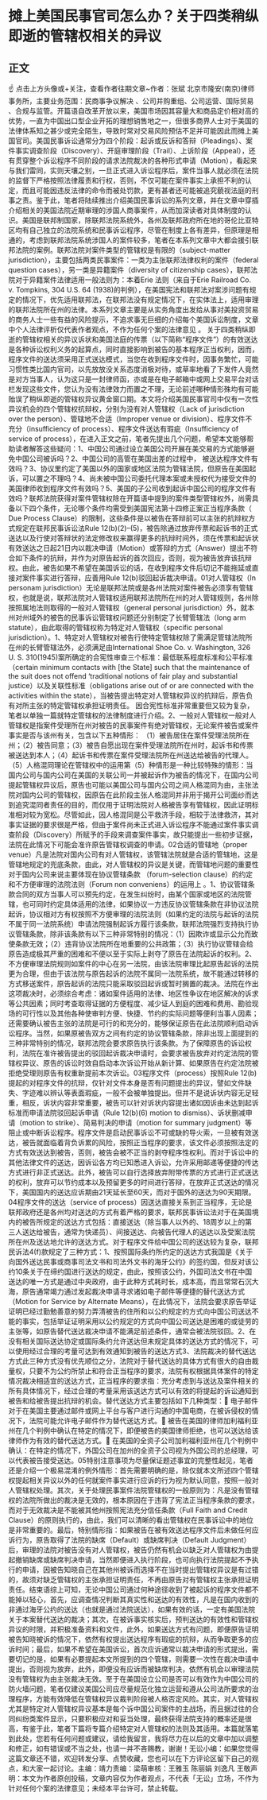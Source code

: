 # 摊上美国民事官司怎么办？关于四类稍纵即逝的管辖权相关的异议
## 正文
☝ 点击上方头像或+关注，查看作者往期文章~作者：张斌 北京市隆安(南京)律师事务所，主要业务范围：民商事争议解决 、公司并购重组、公司运营、国际贸易 、合规与监管。开篇语自改革开放以来，美国市场因其容量大和商品定价相对高的优势，一直为中国出口型企业开拓的理想销售地之一，但很多商界人士对于美国的法律体系知之甚少或完全陌生，导致时常对交易风险预估不足并可能因此而摊上美国官司。美国民事诉讼通常分为四个阶段：起诉或反诉和答辩（Pleadings）、案件事实调查阶段（Discovery）、开庭审理阶段（Trail）、上诉阶段（Appeal），还有贯穿整个诉讼程序不同阶段的请求法院裁决的各种形式申请（Motion），看起来与我们雷同，实则天壤之别，一旦正式进入诉讼程序后，案件当事人就必须在法院的监督下严格按照法律履责和行权，否则，不仅可能在案件事实上承担不利的认定，而且可能因违反法律的命令而被处罚款，更有甚者还可能被追究藐视法庭的刑事之责。鉴于此，笔者将陆续推出介绍美国民事诉讼的系列文章，并在文章中穿插介绍相关的美国法院近期审理的涉国人商事案件，从而加深读者对具体制度的认识。美国是联邦制国家，除联邦法院系统外，各州及联邦政府所在地的哥伦比亚特区均有自己独立的法院系统和民事诉讼程序，尽管在制度上各有差异，但原理是相通的，考虑到联邦法院系统涉国人的案件较多，笔者在本系列文章中大都会援引联邦法院的案例。联邦法院对案件类型的管辖权是有限的（subject-matter jurisdiction），主要包括两类民事案件：一类为主张联邦法律权利的案件（federal question cases），另一类是异籍案件（diversity of citizenship cases），联邦法院对于异籍案件法律适用一般法则为：本着Erie 法则（来自于Erie Railroad Co. v. Tompkins, 304 U.S. 64 (1938)的判例），在美国宪法和联邦法对案涉问题有规定的情况下，优先适用联邦法，在联邦法没有规定情况下，在实体法上，适用审理的联邦法院所在州的法律。本系列文章主要是从实务角度出发给从事对美投资贸易的商务人士一些有益的风险提示，不追求事无巨细的介绍每个美国诉讼制度，文章中个人法律评析仅代表作者观点，不作为任何个案的法律意见 。 关于四类稍纵即逝的管辖权相关的异议诉状和美国法庭的传票（以下简称“程序文件”）的有效送达是各种诉讼权利义务的起算点，同时直接影响到被告的基本程序正当权利，因而，程序文件的送达须采用正式送达模式，当您在收到程序文件时，因事务繁忙，可能习惯性类比国内官司，以先放放没关系态度消极对待，或草率地看了下发件人竟然是对方当事人，认为这只是一封律师函，亦或是在电子邮箱中或网上交易平台对话栏发现这些文件，您认为没有法律效力而置之不理，无论前述哪种情形殊均有可能贻误了稍纵即逝的管辖权异议黄金窗口期。本文将介绍美国民事官司中仅有一次性异议机会的四个管辖权抗辩权，分别为没有对人管辖权（Lack of jurisdiction over the person）、管辖地不合适（Improper venue or division）、程序文件不充分（insufficiency of process）、程序文件送达有瑕疵（Insufficiency of service of process），在进入正文之前，笔者先提出几个问题，希望本文能够帮助读者解答这些疑问：1、中国公司通过设立美国公司开展在美交易的方式能够避免中国公司被诉吗？2、中国公司的高管在美国出差的过程中， 被送达程序文件有效吗？3、协议里约定了美国以外的国家或地区法院为管辖法院，但原告在美国起诉，可以置之不理吗？4、尚未被中国公司委托代理本案或未授权代为接受文件的美国律师收到程序文件有效吗？5、美国的子公司收到起诉中国公司的程序文件有效吗？联邦法院获得对案件管辖权除在开篇语中提到的案件类型管辖权外，尚需具备以下四个条件，无论哪个条件均需受到美国宪法第十四修正案正当程序条款（ Due Process Clause）的限制，这些条件是以被告在答辩前可以主张的抗辩权方式规定在联邦民事诉讼法Rule 12(b)(2)–(5)，被告除通过放弃传票和起诉书的正式送达以及行使对答辩状的法定修改权来赢得更多的抗辩时间外，须在传票和起诉状有效送达之日起21日内以裁决申请（Motion）或答辩的方式（Answer）提出不符合如下条件的抗辩，并作为对原告起诉的首次回应，否则，视为被告放弃该抗辩权。由此，被告如果不希望在美国诉讼的话，在收到程序文件后切记不能拖延或直接对案件事实进行答辩，应善用Rule 12(b)驳回起诉裁决申请。01对人管辖权（In personam jurisdiction）无论是联邦法院或是各州法院对案件被告必须享有管辖权，也就是说，联邦法院对人管辖权适用联邦法院所在州的对人管辖规则，各州除按照属地法则取得的一般对人管辖权（general personal jurisdiction）外，就本州对州域外的被告的民事诉讼管辖权问题还分别制定了长臂管辖法（long arm statute），由此取得的管辖权称为特定对人管辖权（specific personal jurisdiction）。1、特定对人管辖权对被告行使特定管辖权除了需满足管辖法院所在州的长臂管辖法外，必须满足由International Shoe Co. v. Washington, 326 U. S. 310(1945)案所确定的合宪性审查三个标准：最低联系程度标准和公平标准（certain minimum contacts with [the State] such that the maintenance of the suit does not offend ‘traditional notions of fair play and substantial justice）以及关联性标准（obligations arise out of or are connected with the activities within the state），当被告提出特定对人管辖权异议的抗辩后，原告负有对所主张的特定管辖权承担证明责任。 因合宪性标准非常重要但又较为复杂，笔者以单独一篇就特定管辖权的法律制度进行介绍。2、一般对人管辖权一般对人管辖权是指案件受理所在州对被告的民事案件有绝对管辖权，无论案件被告或案件事实是否与该州有关，包含以下五种情形： （1）被告居住在案件受理法院所在州；（2）被告同意；（3）被告自愿出现在案件受理法院所在州时，起诉书和传票被送达到本人；（4）起诉书和传票在案件受理法院所在州送达给被告的代理人。（5）人格混同理论在管辖权中的运用第（5）种情形是一种比较特殊的情形：当国内公司与国内公司在美国的关联公司一并被起诉作为被告的情况下，在国内公司提起管辖权异议后，原告也可能以美国公司与国内公司之间人格混同为由，主张法院对国内公司的管辖权，因原告在此阶段主张人格混同并非用于揭开公司面纱而达到追究混同者责任的目的，而仅用于证明法院对人格被告享有管辖权，因此证明标准相对较为宽松。尽管如此，因人格混同是公平救济手段，相较于法律救济，其对事实证据的要求很是严格，但由于案件尚未正式进入诉讼程序不能通过案件事实调查阶段（Discovery）所赋予的手段来调查案件事实，故只能提出一些初步证据，法院在此情况下可能会准许原告管辖权调查的申请。02合适的管辖地（proper venue）凡是法院对国内公司有对人管辖权，该管辖法院就是合适的管辖地，这是管辖地规定的兜底条款，由此，对人管辖权的异议是关键，而管辖地问题的重要性对于国内公司来说主要体现在协议管辖条款 （forum-selection clause）的约定和不方便审理的法院法则（Forum non conveniens）的运用上 。1、协议管辖条款合同的双方当事人可以预先约定，在发生纠纷时，由某个国家或地区的法院管辖，也可同时约定具体适用的法律，如果协议一方违反协议管辖条款在非协议法院起诉，协议相对方有权按照不方便审理的法院法则（如果约定的法院与起诉的法院不属于同一法院系统）申请法院强制起诉方履行该条款，联邦法院强烈支持执行协议管辖条款，除非该条款有以下三种非常特别的情况：（1）因欺诈或显示公允而致使条款无效；（2）违背协议法院所在地重要的公共政策；（3）执行协议管辖会给原告造成极其严重的困难和不便以至于实际上剥夺了原告在法院起诉的权利。2、不方便审理法院规则如案件的中心在另一法院，由该法院审理比起原告起诉的法院更为合理，但由于该法院与原告起诉的法院不属同一法院系统，故不能通过转移的方式移送案件，原告起诉的法院只能采取驳回起诉或暂时搁置的裁决。法院在作出这项裁决时，必须综合考虑：诸如案件适用的法律、地区性争议在地区解决的诉求等公共因素；同时考查取得证据的方便程度、减少证人到庭的困难和费用、勘验现场的可行性以及其他各种使审判方便、快捷、节约的实际问题等便利当事人因素；还需要确认被告主张的法院是可行的和充分的，能够保证原告在此法院顺利启动诉讼程序。当然，如果原被告双方之间有约定的协议管辖条款，除非出现上面提到的三种非常特别的情况，联邦法院会要求原告执行该条款。为了保障原告的诉讼权利，法院在准许被告提出的驳回起诉裁决申请时，会要求被告放弃对约定法院的管辖权异议、原告的诉讼时效自启动本次诉讼开始从新计算、如果原告在约定法院被拒绝受理则原告有权重新提前本次诉讼。03程序文件（process）按照Rule 12(b)提起的对程序文件的抗辩，仅针对文件本身是否有问题提出的异议，譬如文件缺失、字迹难以辨认等表面瑕疵，一般不会被单独提出。但并不是说诉状内容无足轻重，相反，诉状内容非常重要，被告可以针对诉状内容提出诸如因诉由未达到起诉标准而申请法院驳回起诉申请（Rule 12(b)(6) motion to dismiss）、诉状删减申请（motion to strike）、简易判决的申请（motion for summary judgment）等阻止或中断诉讼程序。程序文件是启动民事诉讼不可或缺的导火索，一旦被有效送达，被告就面临着背负诉累的风险，按照正当程序的要求，该文件必须按照法定的方式有效送达到被告，否则，被告会被不正当的剥夺程序性权利。而对于诉讼中的其他法律文件的送达，因诉讼各方均已知悉进入诉讼，允许采用邮递等便捷的传达方式进行非正式送达。此外，被告可以自行选择放弃附带传票的方式进行正式送达的权利，放弃可以节约成本以及预留更多的时间进行答辩，在放弃正式送达的情况下，美国国内的送达应诉期由21天延长至60天，而对于国外的送达为90天期限。04程序文件的送达（service of process）因送达直接关系到正当程序，无论是联邦政府还是各州均对送达的方式有着严格的要求，联邦民事诉讼法对于在美国境内的被告所规定的送达方式包括：直接送达（除当事人以外的、18周岁以上的第三人送达给被告，通常为快递员）、间接送达、向被告代理人的送达以及受案法院所在州及送达地允许的送达方式。对于程序文件给中国公司的送达较为复杂，联邦民诉法4(f)款规定了三种方式：1、按照国际条约所约定的送达方式我国是《关于向国外送达民事或商事司法文书和司法外文书的海牙公约》的签约国，但反对该公约10条关于在缔约国进行送达的规定，由此，按照该公约，外国司法文书在中国送达的唯一方式是通过中央政府，由于此种方式耗时长，成本高，而且常常石沉大海，原告通常竭力通过发起裁决申请寻求诸如电子邮件等便捷的替代送达方式（Motion for Service by Alternate Means），在此情况下，法院会要求原告举证证明已经过勤勉善意的努力弄清被告的住所和以公约规定的方式向中国公司送达不能的事实，包括举证证明采用以公约规定的方式向中国公司送达是困难的或徒劳的主张等，如原告替代送达裁决申请不能满足前述条件，通常会被法院驳回。2、在没有相关国际送达协定或国际条约允许送达但未规定具体的送达方式的情况下，可以使用经过合理的考量可达到有效通知到被告的送达方式3、法院裁决的替代送达方式此三种方式没有优先顺位之分，法院对于替代送达的具体方式有很大的自由裁量权，只要不为公约所禁止和符合正当程序的要求，法院有权根据具体案件的特定情况裁决相适宜的送达方式，正当程序的要求指：充分考虑到与送达及案件相关的所有具体情况下，经过合理的考量采用该送达方式可以有效的将提起的诉讼通知到被告和给被告提出抗辩的机会。替代送达方式主要包括如下几种类型：🔹 电子邮件对于在美国主要通过邮件或网上平台与客户进行沟通的中国电商，在被诉侵权的情况下，法院可能允许电子邮件作为替代送达方式。🔹 被告在美国的律师加利福利亚州在几个判例中确认在特定的情况下，即便被告的美国律师拒绝，也可以送达给该律师作为有效的替代送达方式。🔹 在美国的全资子公司加利福利亚州在几个判例中确认：在特定的情况下，外国公司在加州的全资子公司视为外国公司的总经理，可以代表被告接受送达。05特别注意事项为尽量保证题述事宜的完整性起见，笔者还是介绍一个极易混淆的例外情形：首先需要明确的是，除仅就本文所述四个管辖权提起相关异议以外的任何就案件事实进行应诉的行为视为默认同意，按照一般对人管辖权处理。其次，关于处理民事案件法院管辖权的一般原则为：凡是没有管辖权的法院所做出的裁决是无效的，根本原因在于违背了宪法正当程序条款的要求，而对于无效裁决是不能被其他州按照宪法充分信任条款（Full Faith and Credit Clause）的原则执行的，由此，我们可以清晰的看出管辖权在民事诉讼中的地位是非常重要的。最后，特别情形指：如果被告在被有效送达程序文件后未做任何应诉行为，原告取得了法院的缺席（Default）或缺席判决（Default Judgment）后，审理的法院对被告没有对人管辖权，被告仍然有机会以缺乏对人管辖权为由提起撤销缺席或缺席判决申请，当然即便进入执行阶段，也可向执行法院提起不予执行的申请，因被告知晓自己在其他州被诉而选择不在当时提出管辖权异议是有过错的，故须对缺乏管辖权的主张承担证明责任，不再由原告对有管辖权主张承担证明责任。结束语综上可知，无论中国公司通过何种途径收到了被起诉的程序文件都不能掉以轻心，首先，应调查情况判断其真实性和送达的有效性，凡是在国内收到的非通过海牙公约的送达（也就是通过法院送达），如果有效的话，一定有美国法院关于本案替代送达的裁决；其次，在被诉事实核实后，预判送达的有效性和管辖权异议的时限，并积极准备资料和文件，此外，如果送达方式有问题，即便原告证明被告知晓被诉的情况下，依然有权提出送达程序有瑕疵的抗辩，从而争取更多的应诉时间；最后，如果不希望在美国诉讼，首次应诉通常以裁决申请的形式提出，需要切记的是，如果有必要提起本文所提到的四个管辖，则需要一次性在裁决申请中提出，否则视为放弃，此外，即便没有应诉而被缺席判决，依然有机会以审理法院没有管辖权为由主张裁决无效。至于在美国设立公司是否可以有效作为中国公司的防火墙问题，笔者仅建议美国公司应尽量规范化独立运营和遵从公司法所要求的治理程序，方能有效降低在管辖权异议裁判阶段被人格否定风险。其实，对人管辖权尤其是特定对人管辖权异议基本是每个诉中国公司案件的主战场，而且据过往的合同纠纷类案件显示，只要积极应对和妥当处理，最终获得法院支持的概率还是很高，有鉴于此，笔者下篇将专篇介绍特定对人管辖权的法则及其适用。本篇就落笔到此处，您若有任何问题或建议，请给我留言，我将尽力在以后的文章中加以调整和修正，如有错误或不当之处，也请一并不吝赐教，谢谢！无讼小编：如果您觉得这篇文章还不错，欢迎转发分享、点赞收藏，您也可以在下方评论区留下自己的观点，和大家一起讨论。主编：靖力责编：梁萌审核：王雅玉 陈丽娟 刘逸凡 王敬声明：本文为作者原创投稿，文章内容仅为作者观点，不代表「无讼」立场，不作为针对任何个案的法律意见；未经本平台许可，禁止转载。